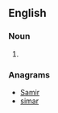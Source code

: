 ==English==

===Noun===
{{head|en|noun plural form}}

# {{plural of|amir|lang=en}}

===Anagrams===
* [[Samir#English|Samir]]
* [[simar#English|simar]]